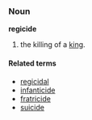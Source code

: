 ===Noun===
'''regicide'''

# the killing of a [[king]].

====Related terms====
*[[regicidal]]
*[[infanticide]]
*[[fratricide]]
*[[suicide]]